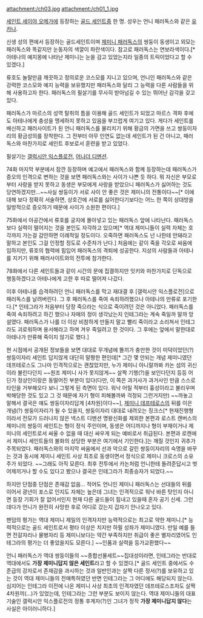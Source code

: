attachment:/ch03.jpg
attachment:/ch01_1.jpg

[[세인트 세이야 오메가]]에 등장하는 [[골드 세인트]]중 한 명. 성우는 언니 패러독스와 같은 [[유카나]].

신생 성의 편에서 등장하는 골드세인트이며 [[제미니 패러독스]]의 쌍둥이 동생이고 외모는 패러독스와 똑같지만 눈동자의 색깔이 파란색이다. 참고로 패러독스는 연보라색이다.[* 아테나의 예지몽에 나타난 제미니는 눈을 감고 있었는지라 일종의 트릭이었다고 할 수 있겠다.]

류호도 놀랄만큼 깨끗하고 정의로운 코스모를 지니고 있으며, 언니인 패러독스와 같은 강력한 코스모와 예지 능력을 보유했지만 패러독스와 달리 그 능력을 다른 사람들을 위해 사용하고자 한다. 패러독스의 필살기를 무사히 받아넘길 수 있는 뛰어난 감각을 갖고 있다. 

패러독스가 마르스의 성역 탈취의 틈을 이용해 골드 세인트가 되었고 마르스 격파 후에도 아테나에게 충성을 맹세하지 못하고 있음을 부끄럽게 여기고 있다. 게다가 세인트를 배신하고 패러사이트가 된 언니 패러독스를 물리치기 위해 황금의 가면을 쓰고 쌍둥이자리의 황금성의를 장착한다. 그 전부터 아무 인연도 없는데 세인트가 된 건 아니고, 패러독스와 마찬가지로 세인트 후보로서 훈련을 받고 있었다.

필살기는 [[갤럭시안 익스플로전]], [[어나더 디멘션]].

74화 마지막 부분에서 잠깐 등장하며 예고에서 패러독스와 함께 등장하는데 패러독스가 증오의 인격으로 변하는 것을 보면 패러독스와는 사이가 나쁜 듯 하다. 뭐 자신은 부모로부터 사랑을 받지 못하고 동생은 부모에게 사랑을 받았으니 패러독스가 싫어하는 것도 당연하겠지만...~~사실 쌍둥이가 서로 사이 안 좋은 것은 제미니의 전통이다~~[* 이에 대해 보다 정확히 서술하면, 상호간에 서로를 싫어한다기보다는 어느 한 쪽이 상대방을 일방적으로 증오하기 때문에 사이가 소원한 편이다.]

75화에서 아공간에서 류호를 궁지에 몰아넣고 있는 패러독스 앞에 나타난다. 패러독스보다 실력이 떨어지는 것을 본인도 자각하고 있으며[* 역대 제미니들이 실력 자체는 호각까지 가는걸 감안하면 이례적일 정도이다. 오죽하면 패러독스도 넌 나한테 안돼라고 말하고 본인도 그걸 인정할 정도로 수준차가 난다.] 처음에는 같이 죽을 각오로 싸움에 임하지만, 류호의 협력에 힘입어 패러독스의 격퇴에 성공한다. 지상의 사람들과 아테나를 지키기 위해 패러사이트와의 전투에 참가한다. 

78화에서 다른 세인트들과 같이 시간의 문에 집결하지만 잇키와 마찬가지로 단독으로 행동하겠다고 아테나에게 고한 후 따로 떨어져 나갔다.

이후 아테나를 습격하려던 언니 패러독스를 막고 재대결 후 [갤럭시안 익스플로전]으로 패러독스를 날려버린다. 그 후 패러독스를 죽여 속죄하려했으나 아테나의 만류로 포기한다.[* 인테그라가 처음부터 당장 죽으라는 식으로 죽이려던 것은 아니었다. 패러독스를 죽여 속죄하려고 하긴 했으나 자매의 정이 생각났는지 인테그라는 계속 죽일까 말까 망설였다. 패러독스가 나를 더 이상 비참하게 만들지 말고 빨리 죽이라고 소리쳐서 인테그라도 괴로워하며 용서해라고 하며 겨우 죽일려고 한 것이다. 그 후에는 앞에서 말한대로 아테나가 만류해 죽이지 않기로 했다.]

현 시점에서 공개된 정보들을 보면 대대로 무개념에 똘끼가 충만한 것이 미덕이었던(?) 쌍둥이자리 세인트 답지않게 대단히 말짱한 편인데[* 그간 몇 안되는 개념 제미니였던 데프테로스도 그나마 인격적으로는 괜찮았지만, 누가 제미니 아니랄까봐 카논 섬의 귀신이라 불린다던지 ~~원조 제미니 사가 못지않게~~ 살짝 기행(?)을 보인다던지 등등 어딘가 정상인이랑은 동떨어진 부분이 있다(다만, 이 쪽은 과거사가 과거사인 만큼 스스로 타인을 거부해오다 보니 그렇게 된 측면이 있다. 워낙 어릴 적부터 흉성이라고 불리우며 박해당한 것도 있고 그 것 때문에 자기 형이 피해볼까봐 걱정되 그런거지만) ~~까놓고 말해서 결국은 얘도 쌍둥이자리답게 [4차원]이다~~], [[제미니 데프테로스]]의 뒤를 이은 개념(?) 쌍둥이자리가 될 수 있을지, 쌍둥이자리 대대로 내려오는 징크스[* 현재진행형이라서 전모가 드러나지 않은 넥스트 디멘션 명왕신화를 제외한 본편과 로스트 캔버스의 제미니의 쌍둥이 세인트는 형이 정식 주인이며, 동생은 어디까지나 형이 부재이거나 제미니의 세인트로서 싸울 수 없을 때 대신 싸우게 되는 예비로서 취급된다. 본편과 로캔에서 제미니 세인트들의 불화의 상당한 부분은 여기에서 기인한다.]는 깨질 것인지 귀추가 주목되었다. 패러독스와의 마지막 싸움에서 선과 악으로 갈린 쌍둥이자리의 숙명을 바꾸는 것과 동시에 제미니 세인트 사상 최초로 동생이면서 정식으로 제미니 크로스의 소유주가 되었다. ~~그래도 아직 모른다. 최후 전투에서 카논처럼 언니한테 돌려준답시고 벗어제끼거나 할 수도 있다고 봤으나 결국은 인테그라가 최종승자가 되었다.~~

하지만 단점중 단점은 존재감 없음... 적어도 언니인 제미니 패러독스는 선대들의 뒤를 이어서 광년이 포스로 인지도 자체는 높은데 그녀는 인격적으로 워낙 바른 탓인지 아니면 등장 기회가 잘 없어서인지 현재 다른 골드들이 힘내고 있을때 혼자 공기 신세. 그런데다가 언니가 완전히 사망한 후로 어디로 갔는지 갑자기 안나오고 있다.

팬덤의 평가는 역대 제미니 제일의 인격자지만 능력적으로는 최고로 약한 제미니.[* 능력적으로는 골드 세인트로서 평타 이상은 치지만 하필 성좌가 제미니였다. 만일 예를 들면 전갈자리나 물병자리 등 제미니보다는 약간 부족하지만 취급이 좋은 별자리였어도 인테그라의 평가는 더 좋았을지도 모른다.] ~~인품과 실력을 등가교환했다~~

언니 패러독스가 역대 쌍둥이들의 ~~종합선물세트~~집대성이라면, 인테그라는 반대로 역대에서도 '''가장 제미니답지 않은 세인트'''라고 할 수 있겠다.[* 골드 세인트 중에서도 수준급의 강자로서 존재감을 과시하는 것과 일반인과는 살짝 다른 정서(?)를 보유하고 있는 것이 역대 제미니들의 전매특허였던 반면 인테그라는 그 어디에도 해당되지 않는다. 심지어는 인테그라 이전에 나온 제미니 사상 최초의 인격자였던 데프테로스조차도 살짝 4차원끼(...)가 있었는데, 인테그라는 그런 부분도 보이지 않는다. 역대 제미니들의 대표 기술인 갤럭시안 익스플로전의 정통 후계자(?)인 그녀가 정작 '''가장 제미니답지 않다'''는 사실은 아이러니하다.]

